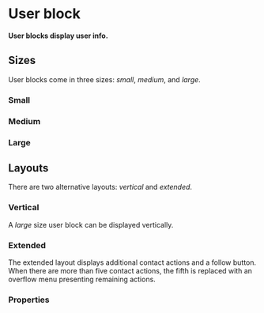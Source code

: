 # User block

**User blocks display user info.**

## Sizes

User blocks come in three sizes: _small_, _medium_, and _large_.

### Small

<DemoBlock demo="size-s" withThemeSwitcher />

### Medium

<DemoBlock demo="size-m" withThemeSwitcher />

### Large

<DemoBlock demo="size-l" withThemeSwitcher />

## Layouts

There are two alternative layouts: _vertical_ and _extended_.

### Vertical

A _large_ size user block can be displayed vertically.

<DemoBlock demo="vertical" withThemeSwitcher />

### Extended

The extended layout displays additional contact actions and a follow button.
When there are more than five contact actions, the fifth is replaced with an overflow menu presenting remaining actions.

<DemoBlock demo="extended" withThemeSwitcher />

### Properties

<PropTable component="UserBlock" />
